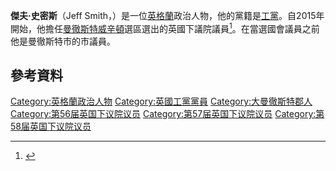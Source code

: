 '''傑夫·史密斯'''（Jeff Smith，{{bd|1963年|1月26日}}）是一位[[英格蘭|英格蘭]]政治人物，他的黨籍是[[工黨_(英國)|工黨]]。自2015年開始，他擔任[[曼徹斯特威辛頓_(英國國會選區)|曼徹斯特威辛頓]]選區選出的英國下議院議員<ref>{{cite web | url=http://www.bbc.co.uk/news/politics/constituencies/E14000809 | title=Manchester Withington Parliamentary constituency | publisher=BBC News | accessdate=7 May 2015 | archive-date=2020-09-22 | archive-url=https://web.archive.org/web/20200922151207/https://www.bbc.co.uk/news/politics/constituencies/E14000809 | dead-url=no }}</ref>。在當選國會議員之前他是曼徹斯特市的市議員。
==參考資料==
{{Reflist}}

{{DEFAULTSORT:Smith, Jeff}}
[[Category:英格蘭政治人物|Category:英格蘭政治人物]]
[[Category:英國工黨黨員|Category:英國工黨黨員]]
[[Category:大曼徹斯特郡人|Category:大曼徹斯特郡人]]
[[Category:第56届英国下议院议员|Category:第56届英国下议院议员]]
[[Category:第57届英国下议院议员|Category:第57届英国下议院议员]]
[[Category:第58届英国下议院议员|Category:第58届英国下议院议员]]
{{UK-bio-stub}}